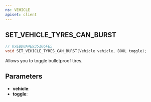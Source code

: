 ```yaml
---
ns: VEHICLE
apiset: client
---
```

## SET_VEHICLE_TYRES_CAN_BURST

```c
// 0xEBD0A4E935106FE5
void SET_VEHICLE_TYRES_CAN_BURST(Vehicle vehicle, BOOL toggle);
```

Allows you to toggle bulletproof tires.

## Parameters
* **vehicle**:
* **toggle**: